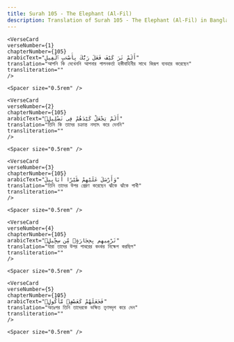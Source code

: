 ```yaml
---
title: Surah 105 - The Elephant (Al-Fil)  
description: Translation of Surah 105 - The Elephant (Al-Fil) in Bangla
---
```







    <VerseCard 
    verseNumber={1}
    chapterNumber={105}
    arabicText="أَلَمْ تَرَ كَيْفَ فَعَلَ رَبُّكَ بِأَصْحَٰبِ ٱلْفِيلِ"
    translation="আপনি কি দেখেননি আপনার পালনকর্তা হস্তীবাহিনীর সাথে কিরূপ ব্যবহার করেছেন"
    transliteration=""
    />

    <Spacer size="0.5rem" />
                
    <VerseCard 
    verseNumber={2}
    chapterNumber={105}
    arabicText="أَلَمْ يَجْعَلْ كَيْدَهُمْ فِى تَضْلِيلٍۢ"
    translation="তিনি কি তাদের চক্রান্ত নস্যাৎ করে দেননি"
    transliteration=""
    />

    <Spacer size="0.5rem" />
                
    <VerseCard 
    verseNumber={3}
    chapterNumber={105}
    arabicText="وَأَرْسَلَ عَلَيْهِمْ طَيْرًا أَبَابِيلَ"
    translation="তিনি তাদের উপর প্রেরণ করেছেন ঝাঁকে ঝাঁকে পাখী"
    transliteration=""
    />

    <Spacer size="0.5rem" />
                
    <VerseCard 
    verseNumber={4}
    chapterNumber={105}
    arabicText="تَرْمِيهِم بِحِجَارَةٍۢ مِّن سِجِّيلٍۢ"
    translation="যারা তাদের উপর পাথরের কংকর নিক্ষেপ করছিল"
    transliteration=""
    />

    <Spacer size="0.5rem" />
                
    <VerseCard 
    verseNumber={5}
    chapterNumber={105}
    arabicText="فَجَعَلَهُمْ كَعَصْفٍۢ مَّأْكُولٍۭ"
    translation="অতঃপর তিনি তাদেরকে ভক্ষিত তৃণসদৃশ করে দেন"
    transliteration=""
    />

    <Spacer size="0.5rem" />
                